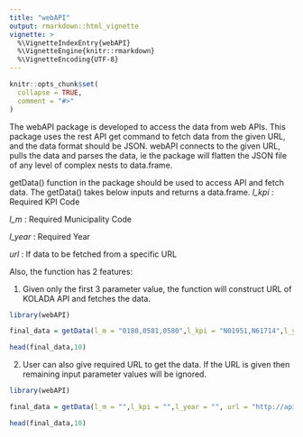 ```yaml
---
title: "webAPI"
output: rmarkdown::html_vignette
vignette: >
  %\VignetteIndexEntry{webAPI}
  %\VignetteEngine{knitr::rmarkdown}
  %\VignetteEncoding{UTF-8}
---
```


```r
knitr::opts_chunk$set(
  collapse = TRUE,
  comment = "#>"
)
```
The webAPI package is developed to access the data from web APIs. This package uses the rest API get command to fetch data from the given URL, and the data format should be JSON. webAPI connects to the given URL, pulls the data and parses the data, ie the package will flatten the JSON file of any level of complex nests to data.frame.

getData() function in the package should be used to access API and fetch data. The getData() takes below inputs and returns a data.frame.
 *l_kpi* : Required KPI Code

*l_m* : Required Municipality Code

 *l_year* : Required Year

 *url* : If data to be fetched from a specific URL
 
 Also, the function has 2 features:
 
 1. Given only the first 3 parameter value, the function will construct URL of KOLADA API and fetches the data.
 
```r
library(webAPI)

final_data = getData(l_m = "0180,0581,0580",l_kpi = "N01951,N61714",l_year = "2018,2019,2020", url = "")[,-1]

head(final_data,10)
```
 2. User can also give required URL to get the data. If the URL is given then remaining input parameter values will be ignored.
 
```r
library(webAPI)

final_data = getData(l_m = "",l_kpi = "",l_year = "", url = "http://api.kolada.se/v2/municipality?all")[,-1]

head(final_data,10)
```
